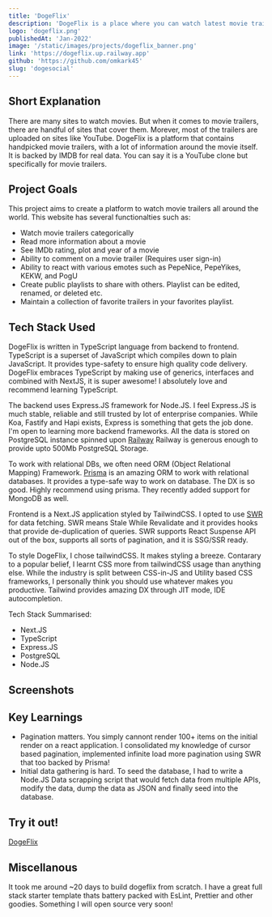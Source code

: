 ```yaml
---
title: 'DogeFlix'
description: 'DogeFlix is a place where you can watch latest movie trailers. Create playlists, share playlists and browse through 100s of movie trailers.'
logo: 'dogeflix.png'
publishedAt: 'Jan-2022'
image: '/static/images/projects/dogeflix_banner.png'
link: 'https://dogeflix.up.railway.app'
github: 'https://github.com/omkark45'
slug: 'dogesocial'
---
```


## Short Explanation

There are many sites to watch movies. But when it comes to movie trailers, there are handful of sites that cover them.
Morever, most of the trailers are uploaded on sites like YouTube. DogeFlix is a platform that contains handpicked movie trailers, with a
lot of information around the movie itself. It is backed by IMDB for real data. You can say it is a YouTube clone but specifically for movie trailers.

## Project Goals

This project aims to create a platform to watch movie trailers all around the world. This website has several functionalties such as:

- Watch movie trailers categorically
- Read more information about a movie
- See IMDb rating, plot and year of a movie
- Ability to comment on a movie trailer (Requires user sign-in)
- Ability to react with various emotes such as PepeNice, PepeYikes, KEKW, and PogU
- Create public playlists to share with others. Playlist can be edited, renamed, or deleted etc.
- Maintain a collection of favorite trailers in your favorites playlist.

## Tech Stack Used

DogeFlix is written in TypeScript language from backend to frontend. TypeScript is a superset of JavaScript which compiles down
to plain JavaScript. It provides type-safety to ensure high quality code delivery. DogeFlix embraces TypeScript by making use of generics,
interfaces and combined with NextJS, it is super awesome! I absolutely love and recommend learning TypeScript.

The backend uses Express.JS framework for Node.JS. I feel Express.JS is much stable, reliable and still trusted by lot of enterprise companies.
While Koa, Fastify and Hapi exists, Express is something that gets the job done. I'm open to learning more backend frameworks.
All the data is stored on PostgreSQL instance spinned upon [Railway](https://railway.app)
Railway is generous enough to provide upto 500Mb PostgreSQL Storage.

To work with relational DBs, we often need ORM (Object Relational Mapping) Framework. [Prisma](https://prisma.io) is an amazing ORM
to work with relational databases. It provides a type-safe way to work on database. The DX is so good. Highly recommend using
prisma. They recently added support for MongoDB as well.

Frontend is a Next.JS application styled by TailwindCSS. I opted to use [SWR](https://swr.vercel.app) for
data fetching. SWR means Stale While Revalidate and it provides hooks that provide de-duplication of
queries. SWR supports React Suspense API out of the box, supports all sorts of pagination, and it is SSG/SSR
ready.

To style DogeFlix, I chose tailwindCSS. It makes styling a breeze. Contarary to a popular belief,
I learnt CSS more from tailwindCSS usage than anything else. While the industry is split between
CSS-in-JS and Utility based CSS frameworks, I personally think you should use whatever
makes you productive. Tailwind provides amazing DX through JIT mode, IDE autocompletion.

Tech Stack Summarised:

- Next.JS
- TypeScript
- Express.JS
- PostgreSQL
- Node.JS

## Screenshots

<SplitImage>
  <Split>
    <LightBoxImage
      alt={`My computer desk`}
      src={'/static/images/projects/dogeflix/1.png'}
      width={1280}
      height={720}
      priority
      objectFit="cover"
    />
    <LightBoxImage
      alt={`My computer desk`}
      src={'/static/images/projects/dogeflix/2.png'}
      width={1280}
      height={720}
      priority
      objectFit="cover"
    />
  </Split>
  <Split>
    <LightBoxImage
      alt={`My computer desk`}
      src={'/static/images/projects/dogeflix/4.png'}
      width={1280}
      height={720}
      priority
      objectFit="cover"
    />
    <LightBoxImage
      alt={`My computer desk`}
      src={'/static/images/projects/dogeflix/3.png'}
      width={1280}
      height={720}
      priority
      objectFit="cover"
    />
  </Split>
</SplitImage>
<div style={{ marginTop: '1rem' }}>
  <LightBoxImage
    alt={`Website Mockup`}
    src={`/static/images/projects/dogeflix/6.png`}
    width={1920}
    height={900}
  />
</div>

## Key Learnings

- Pagination matters. You simply cannont render 100+ items on the initial render on a react application.
  I consolidated my knowledge of cursor based pagination, implemented infinite load more pagination using SWR
  that too backed by Prisma!
- Initial data gathering is hard. To seed the database, I had to write a Node.JS Data scrapping
  script that would fetch data from multiple APIs, modify the data, dump the data as JSON and finally
  seed into the database.

## Try it out!

[DogeFlix](https://dogeflix.up.railway.app)

## Miscellanous

It took me around ~20 days to build dogeflix from scratch. I have a great full stack starter
template thats battery packed with EsLint, Prettier and other goodies. Something I will open
source very soon!
